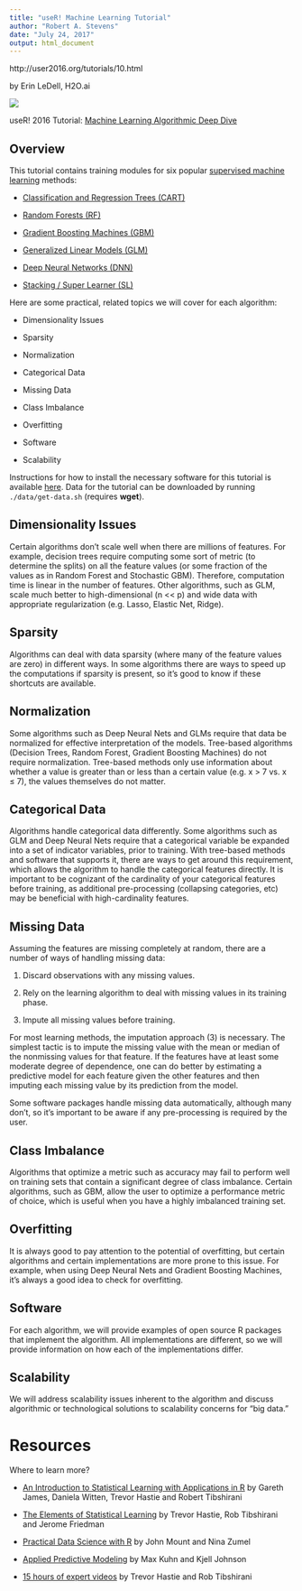 ```yaml
---
title: "useR! Machine Learning Tutorial"
author: "Robert A. Stevens"
date: "July 24, 2017"
output: html_document
---
```


http://user2016.org/tutorials/10.html

by Erin LeDell, H2O.ai

![](./user2016.png)

useR! 2016 Tutorial: [Machine Learning Algorithmic Deep Dive](http://user2016.org/tutorials/10.html)

## Overview

This tutorial contains training modules for six popular [supervised machine learning](https://en.wikipedia.org/wiki/Supervised_learning) methods:

- [Classification and Regression Trees (CART)](MLADD1_decision-trees.ipynb)

- [Random Forests (RF)](MLADD2_random-forest.ipynb)

- [Gradient Boosting Machines (GBM)](MLADD3_gradient-boosting-machines.ipynb)

- [Generalized Linear Models (GLM)](MLADD4_generalized-linear-models.ipynb)

- [Deep Neural Networks (DNN)](MLADD5_deep-neural-networks.ipynb)

- [Stacking / Super Learner (SL)](MLADD6_stacking.ipynb)

Here are some practical, related topics we will cover for each algorithm:

- Dimensionality Issues

- Sparsity

- Normalization

- Categorical Data

- Missing Data

- Class Imbalance

- Overfitting

- Software

- Scalability

Instructions for how to install the necessary software for this tutorial is available [here](tutorial-installation.md).  Data for the tutorial can be downloaded by running `./data/get-data.sh` (requires **wget**).

## Dimensionality Issues

Certain algorithms don't scale well when there are millions of features.  For example, decision trees require computing some sort of metric (to determine the splits) on all the feature values (or some fraction of the values as in Random Forest and Stochastic GBM).  Therefore, computation time is linear in the number of features.  Other algorithms, such as GLM, scale much better to high-dimensional (n << p) and wide data with appropriate regularization (e.g. Lasso, Elastic Net, Ridge).

## Sparsity

Algorithms can deal with data sparsity (where many of the feature values are zero) in different ways.  In some algorithms there are ways to speed up the computations if sparsity is present, so it's good to know if these shortcuts are available. 

## Normalization

Some algorithms such as Deep Neural Nets and GLMs require that data be normalized for effective interpretation of the models.  Tree-based algorithms (Decision Trees, Random Forest, Gradient Boosting Machines) do not require normalization.  Tree-based methods only use information about whether a value is greater than or less than a certain value (e.g. x > 7 vs. x &leq; 7), the values themselves do not matter.

## Categorical Data

Algorithms handle categorical data differently.  Some algorithms such as GLM and Deep Neural Nets require that a categorical variable be expanded into a set of indicator variables, prior to training.  With tree-based methods and software that supports it, there are ways to get around this requirement, which allows the algorithm to handle the categorical features directly.  It is important to be cognizant of the cardinality of your categorical features before training, as additional pre-processing (collapsing categories, etc) may be beneficial with high-cardinality features.

## Missing Data

Assuming the features are missing completely at random, there are a number of ways of handling missing data:

1. Discard observations with any missing values.

2. Rely on the learning algorithm to deal with missing values in its training phase.

3. Impute all missing values before training.

For most learning methods, the imputation approach (3) is necessary. The simplest tactic is to impute the missing value with the mean or median of the nonmissing values for that feature.  If the features have at least some moderate degree of dependence, one can do better by estimating a predictive model for each feature given the other features and then imputing each missing value by its prediction from the model. 

Some software packages handle missing data automatically, although many don't, so it's important to be aware if any pre-processing is required by the user.

## Class Imbalance

Algorithms that optimize a metric such as accuracy may fail to perform well on training sets that contain a significant degree of class imbalance.  Certain algorithms, such as GBM, allow the user to optimize a performance metric of choice, which is useful when you have a highly imbalanced training set.

## Overfitting

It is always good to pay attention to the potential of overfitting, but certain algorithms and certain implementations are more prone to this issue.  For example, when using Deep Neural Nets and Gradient Boosting Machines, it's always a good idea to check for overfitting.

## Software

For each algorithm, we will provide examples of open source R packages that implement the algorithm.  All implementations are different, so we will provide information on how each of the implementations differ.

## Scalability

We will address scalability issues inherent to the algorithm and discuss algorithmic or technological solutions to scalability concerns for "big data."

# Resources

Where to learn more?

- [An Introduction to Statistical Learning with Applications in R](http://www-bcf.usc.edu/~gareth/ISL/) by  Gareth James, Daniela Witten, Trevor Hastie and Robert Tibshirani

- [The Elements of Statistical Learning](http://statweb.stanford.edu/~tibs/ElemStatLearn/) by Trevor Hastie, Rob Tibshirani and Jerome Friedman

- [Practical Data Science with R](http://www.win-vector.com/blog/practical-data-science-with-r/) by John Mount and Nina Zumel

- [Applied Predictive Modeling](http://appliedpredictivemodeling.com/) by Max Kuhn and Kjell Johnson

- [15 hours of expert videos](http://www.dataschool.io/15-hours-of-expert-machine-learning-videos/) by Trevor Hastie and Rob Tibshirani
